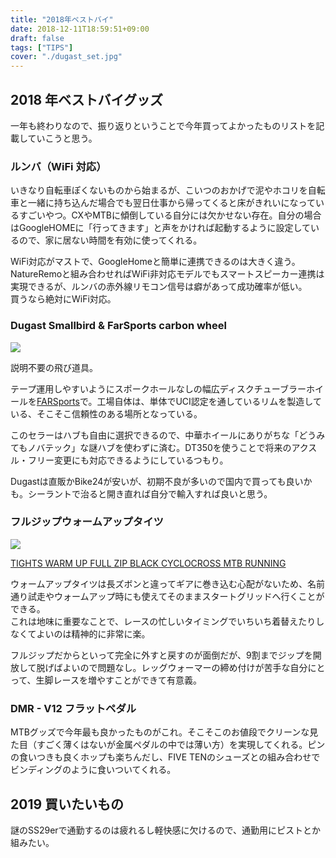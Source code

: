 ---
title: "2018年ベストバイ"
date: 2018-12-11T18:59:51+09:00
draft: false
tags: ["TIPS"]
cover: "./dugast_set.jpg"
---

## 2018 年ベストバイグッズ

一年も終わりなので、振り返りということで今年買ってよかったものリストを記載していこうと思う。

### ルンバ（WiFi 対応）

<Amzn asin="B088HL6J9P">

いきなり自転車ぽくないものから始まるが、こいつのおかげで泥やホコリを自転車と一緒に持ち込んだ場合でも翌日仕事から帰ってくると床がきれいになっているすごいやつ。CXやMTBに傾倒している自分には欠かせない存在。自分の場合はGoogleHOMEに「行ってきます」と声をかければ起動するように設定しているので、家に居ない時間を有効に使ってくれる。

WiFi対応がマストで、GoogleHomeと簡単に連携できるのは大きく違う。NatureRemoと組み合わせればWiFi非対応モデルでもスマートスピーカー連携は実現できるが、ルンバの赤外線リモコン信号は癖があって成功確率が低い。  
買うなら絶対にWiFi対応。

### Dugast Smallbird & FarSports carbon wheel

![ ](./dugast_set.jpg)

説明不要の飛び道具。

テープ運用しやすいようにスポークホールなしの幅広ディスクチューブラーホイールを[FARSports](https://www.aliexpress.com/store/all-wholesale-products/103713.html)で。工場自体は、単体でUCI認定を通しているリムを製造している、そこそこ信頼性のある場所となっている。

このセラーはハブも自由に選択できるので、中華ホイールにありがちな「どうみてもノバテック」な謎ハブを使わずに済む。DT350を使うことで将来のアクスル・フリー変更にも対応できるようにしているつもり。

Dugastは直販かBike24が安いが、初期不良が多いので国内で買っても良いかも。シーラントで治ると開き直れば自分で輸入すれば良いと思う。

### フルジップウォームアップタイツ

![ ](./s-l1600.jpg)

[TIGHTS WARM UP FULL ZIP BLACK CYCLOCROSS MTB RUNNING](https://rover.ebay.com/rover/1/711-53200-19255-0/1?ff3=4&toolid=11800&pub=5575336615&campid=5338191852&mpre=https%3A%2F%2Fwww.ebay.com%2Fitm%2F162244070914%3F_sp%3Dp2488211.m41214.l9765%26_trkparms%3Ditemid%253A162244070914)

ウォームアップタイツは長ズボンと違ってギアに巻き込む心配がないため、名前通り試走やウォームアップ時にも使えてそのままスタートグリッドへ行くことができる。  
これは地味に重要なことで、レースの忙しいタイミングでいちいち着替えたりしなくてよいのは精神的に非常に楽。

フルジップだからといって完全に外すと戻すのが面倒だが、9割までジップを開放して脱げばよいので問題なし。レッグウォーマーの締め付けが苦手な自分にとって、生脚レースを増やすことができて有意義。

### DMR - V12 フラットペダル

<LinkCard url="https://www.wiggle.jp/dmr-v12-%E3%83%95%E3%83%A9%E3%83%83%E3%83%88%E3%83%9A%E3%83%80%E3%83%AB-1/" />

MTBグッズで今年最も良かったものがこれ。そこそこのお値段でクリーンな見た目（すごく薄くはないが金属ペダルの中では薄い方）を実現してくれる。ピンの食いつきも良くホップも楽ちんだし、FIVE TENのシューズとの組み合わせでビンディングのように食いついてくれる。

## 2019 買いたいもの

謎のSS29erで通勤するのは疲れるし軽快感に欠けるので、通勤用にピストとか組みたい。

